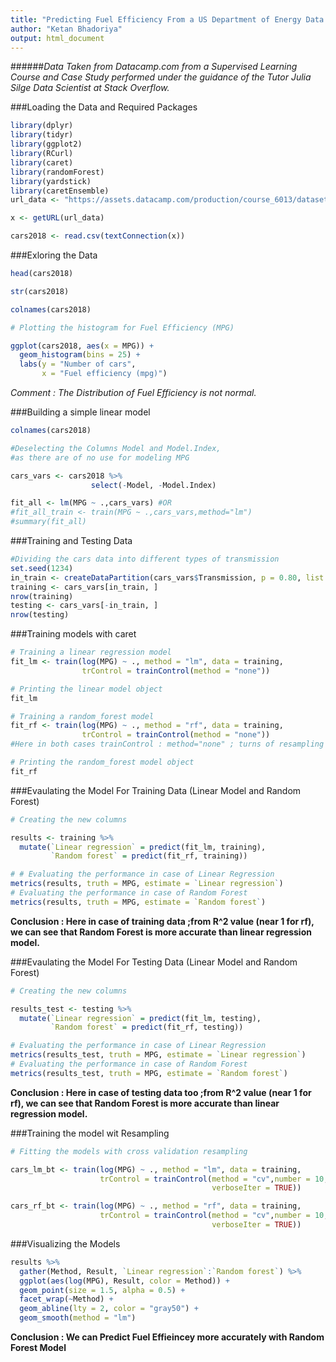 ```yaml
---
title: "Predicting Fuel Efficiency From a US Department of Energy Data Set for real cars of 2018"
author: "Ketan Bhadoriya"
output: html_document
---
```


######*Data Taken from Datacamp.com from a Supervised Learning Course and Case Study performed under the guidance of the Tutor Julia Silge Data Scientist at Stack Overflow.*

###Loading the Data and Required Packages

```r
library(dplyr)
library(tidyr)
library(ggplot2)
library(RCurl)
library(caret)
library(randomForest)
library(yardstick)
library(caretEnsemble)
url_data <- "https://assets.datacamp.com/production/course_6013/datasets/cars2018.csv"

x <- getURL(url_data)

cars2018 <- read.csv(textConnection(x))
```

###Exloring the Data

```r
head(cars2018)

str(cars2018)

colnames(cars2018)

# Plotting the histogram for Fuel Efficiency (MPG)

ggplot(cars2018, aes(x = MPG)) +
  geom_histogram(bins = 25) +
  labs(y = "Number of cars",
       x = "Fuel efficiency (mpg)")
```

*Comment : The Distribution of Fuel Efficiency is not normal.*

###Building a simple linear model

```r
colnames(cars2018)

#Deselecting the Columns Model and Model.Index,
#as there are of no use for modeling MPG

cars_vars <- cars2018 %>%
                  select(-Model, -Model.Index)

fit_all <- lm(MPG ~ .,cars_vars) #OR
#fit_all_train <- train(MPG ~ .,cars_vars,method="lm")
#summary(fit_all)
```

###Training and Testing Data

```r
#Dividing the cars data into different types of transmission
set.seed(1234)
in_train <- createDataPartition(cars_vars$Transmission, p = 0.80, list = FALSE)
training <- cars_vars[in_train, ]
nrow(training)
testing <- cars_vars[-in_train, ]
nrow(testing)
```

###Training models with caret

```r
# Training a linear regression model
fit_lm <- train(log(MPG) ~ ., method = "lm", data = training,
                trControl = trainControl(method = "none"))

# Printing the linear model object
fit_lm

# Training a random_forest model
fit_rf <- train(log(MPG) ~ ., method = "rf", data = training,
                trControl = trainControl(method = "none"))
#Here in both cases trainControl : method="none" ; turns of resampling of data

# Printing the random_forest model object
fit_rf
```

###Evaulating the Model For Training Data (Linear Model and Random Forest)

```r
# Creating the new columns

results <- training %>%
  mutate(`Linear regression` = predict(fit_lm, training),
         `Random forest` = predict(fit_rf, training))

# # Evaluating the performance in case of Linear Regression
metrics(results, truth = MPG, estimate = `Linear regression`)
# Evaluating the performance in case of Random Forest
metrics(results, truth = MPG, estimate = `Random forest`)
```

**Conclusion : Here in case of training data ;from R^2 value (near 1 for rf), we can see that Random Forest is more accurate than linear regression model.**

###Evaulating the Model For Testing Data (Linear Model and Random Forest)

```r
# Creating the new columns

results_test <- testing %>%
  mutate(`Linear regression` = predict(fit_lm, testing),
         `Random forest` = predict(fit_rf, testing))

# Evaluating the performance in case of Linear Regression
metrics(results_test, truth = MPG, estimate = `Linear regression`)
# Evaluating the performance in case of Random Forest
metrics(results_test, truth = MPG, estimate = `Random forest`)
```
**Conclusion : Here in case of testing data too ;from R^2 value (near 1 for rf), we can see that Random Forest is more accurate than linear regression model.**

###Training the model wit Resampling

```r
# Fitting the models with cross validation resampling

cars_lm_bt <- train(log(MPG) ~ ., method = "lm", data = training,
                    trControl = trainControl(method = "cv",number = 10,
                                             verboseIter = TRUE))

cars_rf_bt <- train(log(MPG) ~ ., method = "rf", data = training,
                    trControl = trainControl(method = "cv",number = 10,
                                             verboseIter = TRUE))
```

###Visualizing the Models

```r
results %>%
  gather(Method, Result, `Linear regression`:`Random forest`) %>%
  ggplot(aes(log(MPG), Result, color = Method)) +
  geom_point(size = 1.5, alpha = 0.5) +
  facet_wrap(~Method) +
  geom_abline(lty = 2, color = "gray50") +
  geom_smooth(method = "lm")
```

**Conclusion : We can Predict Fuel Effieincey more accurately with Random Forest Model**